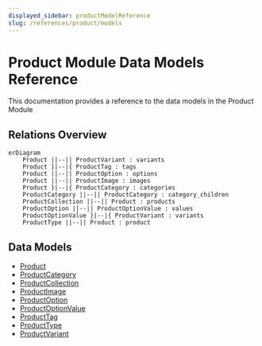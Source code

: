 ```yaml
---
displayed_sidebar: productModelReference
slug: /references/product/models
---
```



# Product Module Data Models Reference

This documentation provides a reference to the data models in the Product Module

## Relations Overview

```mermaid
erDiagram
	Product ||--|| ProductVariant : variants
	Product }|--|{ ProductTag : tags
	Product ||--|| ProductOption : options
	Product ||--|| ProductImage : images
	Product }|--|{ ProductCategory : categories
	ProductCategory ||--|| ProductCategory : category_children
	ProductCollection ||--|| Product : products
	ProductOption ||--|| ProductOptionValue : values
	ProductOptionValue }|--|{ ProductVariant : variants
	ProductType ||--|| Product : product

```

## Data Models

- [Product](../../product_models/variables/product_models.Product/page.mdx)
- [ProductCategory](../../product_models/variables/product_models.ProductCategory/page.mdx)
- [ProductCollection](../../product_models/variables/product_models.ProductCollection/page.mdx)
- [ProductImage](../../product_models/variables/product_models.ProductImage/page.mdx)
- [ProductOption](../../product_models/variables/product_models.ProductOption/page.mdx)
- [ProductOptionValue](../../product_models/variables/product_models.ProductOptionValue/page.mdx)
- [ProductTag](../../product_models/variables/product_models.ProductTag/page.mdx)
- [ProductType](../../product_models/variables/product_models.ProductType/page.mdx)
- [ProductVariant](../../product_models/variables/product_models.ProductVariant/page.mdx)
